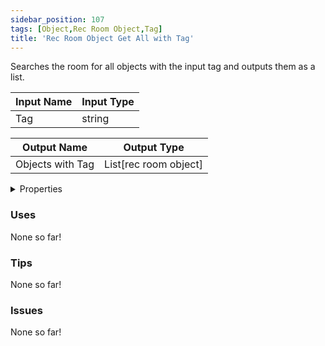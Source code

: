 ```yaml
---
sidebar_position: 107
tags: [Object,Rec Room Object,Tag]
title: 'Rec Room Object Get All with Tag'
---
```


Searches the room for all objects with the input tag and outputs them as a list.




<EsbSvg />

| Input Name | Input Type |
|-----------|-----------|
| Tag | string |

| Output Name | Output Type |
|-----------|-----------|
| Objects with Tag | List[rec room object] |


<details>
  <summary>Properties</summary>
  <div>
    <div>
    <table>
      <thead>
        <tr>
          <th>Is beta required?</th>
          <th>❌</th>
        </tr>
        <tr>
          <th>Is this chip a trolling risk?</th>
          <th>❌</th>
        </tr>
        <tr>
          <th>Is this chip a role assignment risk?</th>
          <th>❌</th>
        </tr>
        <tr>
          <th>Chip UUID</th>
          <th>02d69553-ae96-4c2d-8477-59ada6a66783</th>
        </tr>
      </thead>
    </table>
    </div>
  </div>
</details>

### Uses

None so far!

### Tips

None so far!

### Issues

None so far!